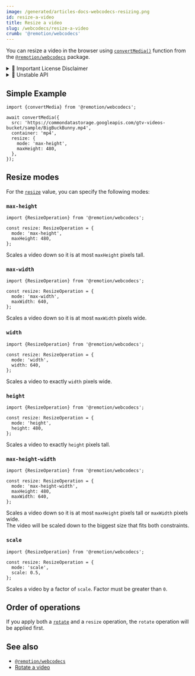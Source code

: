 ```yaml
---
image: /generated/articles-docs-webcodecs-resizing.png
id: resize-a-video
title: Resize a video
slug: /webcodecs/resize-a-video
crumb: '@remotion/webcodecs'
---
```


You can resize a video in the browser using [`convertMedia()`](/docs/webcodecs/convert-media) function from the [`@remotion/webcodecs`](/docs/webcodecs) package.


<details>
  <summary>💼 Important License Disclaimer</summary>
  <LicenseDisclaimer />
</details>

<details>
  <summary>🚧 Unstable API</summary>
  <UnstableDisclaimer />
</details>

## Simple Example

```tsx twoslash title="Scale a video down to 480p"
import {convertMedia} from '@remotion/webcodecs';

await convertMedia({
  src: 'https://commondatastorage.googleapis.com/gtv-videos-bucket/sample/BigBuckBunny.mp4',
  container: 'mp4',
  resize: {
    mode: 'max-height',
    maxHeight: 480,
  },
});
```

## Resize modes

For the [`resize`](/docs/webcodecs/convert-media#resize) value, you can specify the following modes:

### `max-height`

```tsx twoslash title="Scale a video down to 480p"
import {ResizeOperation} from '@remotion/webcodecs';

const resize: ResizeOperation = {
  mode: 'max-height',
  maxHeight: 480,
};
```

Scales a video down so it is at most `maxHeight` pixels tall.

### `max-width`

```tsx twoslash title="Scale a video down to 640 pixels wide"
import {ResizeOperation} from '@remotion/webcodecs';

const resize: ResizeOperation = {
  mode: 'max-width',
  maxWidth: 640,
};
```

Scales a video down so it is at most `maxWidth` pixels wide.

### `width`

```tsx twoslash title="Scale a video to 640 pixels wide"
import {ResizeOperation} from '@remotion/webcodecs';

const resize: ResizeOperation = {
  mode: 'width',
  width: 640,
};
```

Scales a video to exactly `width` pixels wide.

### `height`

```tsx twoslash title="Scale a video to 480 pixels tall"
import {ResizeOperation} from '@remotion/webcodecs';

const resize: ResizeOperation = {
  mode: 'height',
  height: 480,
};
```

Scales a video to exactly `height` pixels tall.

### `max-height-width`

```tsx twoslash title="Scale a video down to 480px height or 640 pixels width"
import {ResizeOperation} from '@remotion/webcodecs';

const resize: ResizeOperation = {
  mode: 'max-height-width',
  maxHeight: 480,
  maxWidth: 640,
};
```

Scales a video down so it is at most `maxHeight` pixels tall or `maxWidth` pixels wide.  
The video will be scaled down to the biggest size that fits both constraints.

### `scale`

```tsx twoslash title="Scale a video to 50%"
import {ResizeOperation} from '@remotion/webcodecs';

const resize: ResizeOperation = {
  mode: 'scale',
  scale: 0.5,
};
```

Scales a video by a factor of `scale`. Factor must be greater than `0`.

## Order of operations

If you apply both a [`rotate`](/docs/webcodecs/rotate-a-video) and a `resize` operation, the `rotate` operation will be applied first.

## See also

- [`@remotion/webcodecs`](/docs/webcodecs)
- [Rotate a video](/docs/webcodecs/rotate-a-video)
